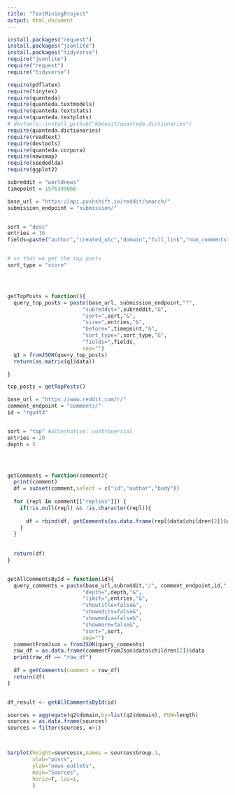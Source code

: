 ```yaml
---
title: "TextMiningProject"
output: html_document
---
```


```r
install.packages("request")
install.packages("jsonlite")
install.packages("tidyverse")
require("jsonlite")
require("request")
require("tidyverse")
```


```r
require(pdflatex)
require(tinytex)
require(quanteda)
require(quanteda.textmodels)
require(quanteda.textstats)
require(quanteda.textplots)
# devtools::install_github("kbenoit/quanteda.dictionaries") 
require(quanteda.dictionaries)
require(readtext)
require(devtools)
require(quanteda.corpora)
require(newsmap)
require(seededlda)
require(ggplot2)
```

```r
subreddit = "worldnews"
timepoint = 1576399066
```



```r
base_url = "https://api.pushshift.io/reddit/search/"
submission_endpoint = "submission/"


sort = "desc"
entries = 10
fields=paste("author","created_utc","domain","full_link","num_comments","score","title","id",sep=",")


# so that we get the top posts
sort_type = "score"




getTopPosts = function(){
  query_top_posts = paste(base_url, submission_endpoint,"?",
                        "subreddit=",subreddit,"&",
                        "sort=",sort,"&",
                        "size=",entries,"&",
                        "before=",timepoint,"&",
                        "sort_type=",sort_type,"&",
                        "fields=",fields,
                        sep="")
  q1 = fromJSON(query_top_posts)
  return(as.matrix(q1$data))

}

top_posts = getTopPosts()
```





```r
base_url = "https://www.reddit.com/r/"
comment_endpoint = "comments/"
id = "rgu4t3"


sort = "top" #alternative: controversial
entries = 20
depth = 5




getComments = function(comment){
  print(comment)
  df = subset(comment,select = c("id","author","body"))
  
  for (repl in comment[["replies"]]) {
    if(!is.null(repl) && !is.character(repl)){
      
      df = rbind(df, getComments(as.data.frame(repl$data$children[2])$data))
    }
  }
  
  
  return(df)
}


getAllCommentsById = function(id){
  query_comments = paste(base_url,subreddit,"/", comment_endpoint,id,".json?",
                        "depth=",depth,"&",
                        "limit=",entries,"&",
                        "showtitle=false&",
                        "showedits=false&",
                        "showmedia=false&",
                        "showmore=false&",
                        "sort=",sort,
                        sep="")
  commentFromJson = fromJSON(query_comments)
  raw_df = as.data.frame(commentFromJson$data$children[2])$data
  print(raw_df == "raw_df")
  
  df = getComments(comment = raw_df)
  return(df)
}


df_result <- getAllCommentsById(id)
```



```r
sources = aggregate(q2$domain,by=list(q2$domain), FUN=length) 
sources = as.data.frame(sources)
sources = filter(sources, x>1)



barplot(height=sources$x,names = sources$Group.1,
        xlab="posts", 
        ylab="news outlets", 
        main="Sources", 
        horiz=T, las=1,
        )
```



